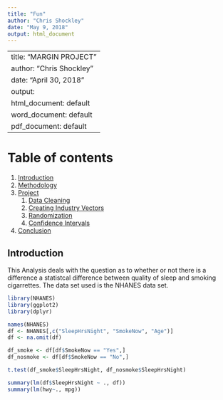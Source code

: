 ```yaml
---
title: "Fun"
author: "Chris Shockley"
date: "May 9, 2018"
output: html_document
---
```


---
title: "MARGIN PROJECT"
author: "Chris Shockley"
date: "April 30, 2018"
output:
  html_document: default
  word_document: default
  pdf_document: default
---
# Table of contents
1. [Introduction](#testing 123)
2. [Methodology](#paragraph1)
3. [Project](#paragraph2)
    1. [Data Cleaning](#Data_cleaning)
    1. [Creating Industry Vectors](#code)
    2. [Randomization](#for loop)
    3. [Confidence Intervals](#anova analysis)
4. [Conclusion](#conclusion_of_Null)

## Introduction <a name="testing_123"></a>
This Analysis deals with the question as to whether or not there is a difference a statistcal difference between quality of sleep and smoking cigarrettes.  The data set used is the NHANES data set.  

```r
library(NHANES)
library(ggplot2)
library(dplyr)

```

```r
names(NHANES)
df <- NHANES[,c("SleepHrsNight", "SmokeNow", "Age")]
df <- na.omit(df)

df_smoke <- df[df$SmokeNow == "Yes",]
df_nosmoke <- df[df$SmokeNow == "No",]

t.test(df_smoke$SleepHrsNight, df_nosmoke$SleepHrsNight)

summary(lm(df$SleepHrsNight ~ ., df))
summary(lm(hwy~., mpg))

```

